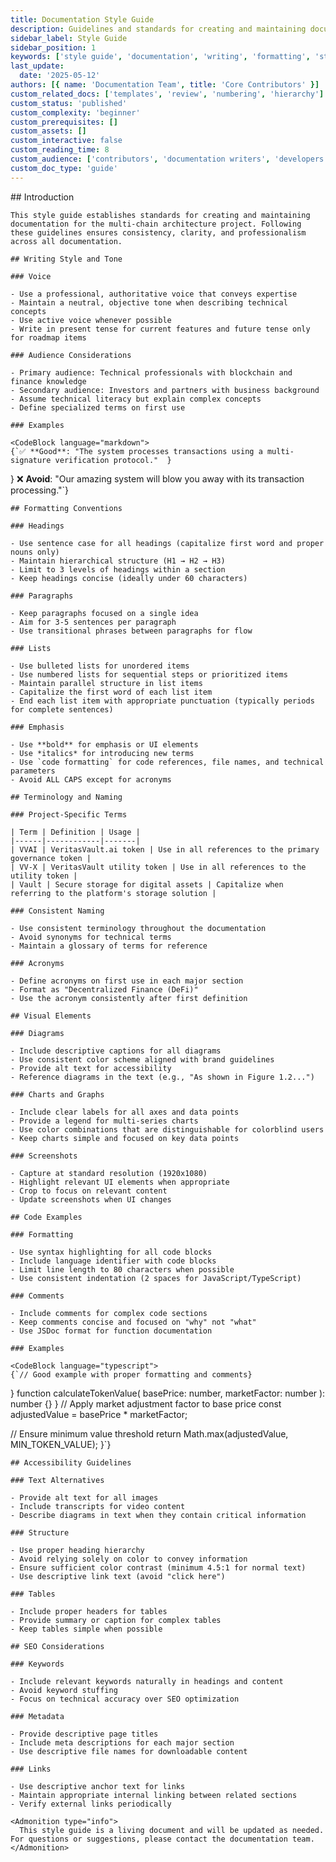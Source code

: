 ---
title: Documentation Style Guide
description: Guidelines and standards for creating and maintaining documentation for the multi-chain architecture project.
sidebar_label: Style Guide
sidebar_position: 1
keywords: ['style guide', 'documentation', 'writing', 'formatting', 'standards']
last_update:
  date: '2025-05-12'
authors: [{ name: 'Documentation Team', title: 'Core Contributors' }]
custom_related_docs: ['templates', 'review', 'numbering', 'hierarchy']
custom_status: 'published'
custom_complexity: 'beginner'
custom_prerequisites: []
custom_assets: []
custom_interactive: false
custom_reading_time: 8
custom_audience: ['contributors', 'documentation writers', 'developers']
custom_doc_type: 'guide'
---


<SectionLevelOne id="style-guide" title="Documentation Style Guide">
  <ContentBlock>
    ## Introduction

    This style guide establishes standards for creating and maintaining documentation for the multi-chain architecture project. Following these guidelines ensures consistency, clarity, and professionalism across all documentation.

    ## Writing Style and Tone

    ### Voice

    - Use a professional, authoritative voice that conveys expertise
    - Maintain a neutral, objective tone when describing technical concepts
    - Use active voice whenever possible
    - Write in present tense for current features and future tense only for roadmap items

    ### Audience Considerations

    - Primary audience: Technical professionals with blockchain and finance knowledge
    - Secondary audience: Investors and partners with business background
    - Assume technical literacy but explain complex concepts
    - Define specialized terms on first use

    ### Examples

    <CodeBlock language="markdown">
    {`✅ **Good**: "The system processes transactions using a multi-signature verification protocol."  }}
❌ **Avoid**: "Our amazing system will blow you away with its transaction processing."`}
    </CodeBlock>

    ## Formatting Conventions

    ### Headings

    - Use sentence case for all headings (capitalize first word and proper nouns only)
    - Maintain hierarchical structure (H1 → H2 → H3)
    - Limit to 3 levels of headings within a section
    - Keep headings concise (ideally under 60 characters)

    ### Paragraphs

    - Keep paragraphs focused on a single idea
    - Aim for 3-5 sentences per paragraph
    - Use transitional phrases between paragraphs for flow

    ### Lists

    - Use bulleted lists for unordered items
    - Use numbered lists for sequential steps or prioritized items
    - Maintain parallel structure in list items
    - Capitalize the first word of each list item
    - End each list item with appropriate punctuation (typically periods for complete sentences)

    ### Emphasis

    - Use **bold** for emphasis or UI elements
    - Use *italics* for introducing new terms
    - Use `code formatting` for code references, file names, and technical parameters
    - Avoid ALL CAPS except for acronyms

    ## Terminology and Naming

    ### Project-Specific Terms

    | Term | Definition | Usage |
    |------|------------|-------|
    | VVAI | VeritasVault.ai token | Use in all references to the primary governance token |
    | VV-X | VeritasVault utility token | Use in all references to the utility token |
    | Vault | Secure storage for digital assets | Capitalize when referring to the platform's storage solution |

    ### Consistent Naming

    - Use consistent terminology throughout the documentation
    - Avoid synonyms for technical terms
    - Maintain a glossary of terms for reference

    ### Acronyms

    - Define acronyms on first use in each major section
    - Format as "Decentralized Finance (DeFi)"
    - Use the acronym consistently after first definition

    ## Visual Elements

    ### Diagrams

    - Include descriptive captions for all diagrams
    - Use consistent color scheme aligned with brand guidelines
    - Provide alt text for accessibility
    - Reference diagrams in the text (e.g., "As shown in Figure 1.2...")

    ### Charts and Graphs

    - Include clear labels for all axes and data points
    - Provide a legend for multi-series charts
    - Use color combinations that are distinguishable for colorblind users
    - Keep charts simple and focused on key data points

    ### Screenshots

    - Capture at standard resolution (1920x1080)
    - Highlight relevant UI elements when appropriate
    - Crop to focus on relevant content
    - Update screenshots when UI changes

    ## Code Examples

    ### Formatting

    - Use syntax highlighting for all code blocks
    - Include language identifier with code blocks
    - Limit line length to 80 characters when possible
    - Use consistent indentation (2 spaces for JavaScript/TypeScript)

    ### Comments

    - Include comments for complex code sections
    - Keep comments concise and focused on "why" not "what"
    - Use JSDoc format for function documentation

    ### Examples

    <CodeBlock language="typescript">
    {`// Good example with proper formatting and comments}}
function calculateTokenValue(
  basePrice: number, 
  marketFactor: number
): number {}}
  // Apply market adjustment factor to base price
  const adjustedValue = basePrice * marketFactor;
  
  // Ensure minimum value threshold
  return Math.max(adjustedValue, MIN_TOKEN_VALUE);
}`}
    </CodeBlock>

    ## Accessibility Guidelines

    ### Text Alternatives

    - Provide alt text for all images
    - Include transcripts for video content
    - Describe diagrams in text when they contain critical information

    ### Structure

    - Use proper heading hierarchy
    - Avoid relying solely on color to convey information
    - Ensure sufficient color contrast (minimum 4.5:1 for normal text)
    - Use descriptive link text (avoid "click here")

    ### Tables

    - Include proper headers for tables
    - Provide summary or caption for complex tables
    - Keep tables simple when possible

    ## SEO Considerations

    ### Keywords

    - Include relevant keywords naturally in headings and content
    - Avoid keyword stuffing
    - Focus on technical accuracy over SEO optimization

    ### Metadata

    - Provide descriptive page titles
    - Include meta descriptions for each major section
    - Use descriptive file names for downloadable content

    ### Links

    - Use descriptive anchor text for links
    - Maintain appropriate internal linking between related sections
    - Verify external links periodically

    <Admonition type="info">
      This style guide is a living document and will be updated as needed. For questions or suggestions, please contact the documentation team.
    </Admonition>
  </ContentBlock>
</SectionLevelOne>
